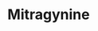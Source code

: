 ---
title: Mitragynine
duration_chart_title: Oral Duration of Mitragynine
duration_chart:
  total: 3–6 hours
  onset: 15–30 minutes
  coming_up: 15–30 minutes
  plateau: 1–2 hours
  coming_down: 1–3 hours
  after_effects: 3–6 hours
positive_effects: euphoria, relaxation, analgesia
neutral_effects: disinhibition
negative_effects: nausea, itching, constipation, respiratory depression
dosage_table:
  title: Oral Dosage of Mitragynine
  threshold: 1.5 mg
  light: 3 mg
  common: 9 mg
  strong: 15 mg
  heavy: 24+ mg
--- 
